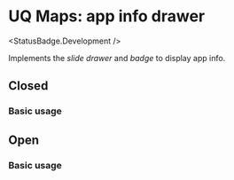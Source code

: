 
# UQ Maps: app info drawer
<StatusBadge.Development />

Implements the *slide drawer* and *badge* to display app info.

## Closed

### Basic usage

<Canvas withSource="open" withToolbar>
  <Story height={400} id="deliverables-uq-maps-app-info-drawer--closed" />
</Canvas>

## Open

### Basic usage

<Canvas withSource="open" withToolbar>
  <Story height={400} id="deliverables-uq-maps-app-info-drawer--open" />
</Canvas>

